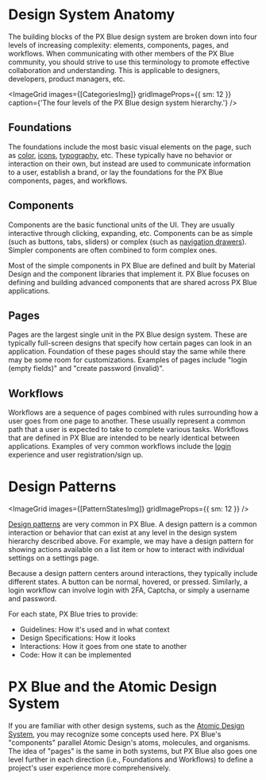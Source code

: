 
# Design System Anatomy

The building blocks of the PX Blue design system are broken down into four levels of increasing complexity: elements, components, pages, and workflows. When communicating with other members of the PX Blue community, you should strive to use this terminology to promote effective collaboration and understanding. This is applicable to designers, developers, product managers, etc.

<ImageGrid
    images={[CategoriesImg]}
    gridImageProps={{ sm: 12 }}
    caption={'The four levels of the PX Blue design system hierarchy.'}
/>

## Foundations

The foundations include the most basic visual elements on the page, such as [color](/style/color), [icons](/style/iconography), [typography](/style/typography), etc. These typically have no behavior or interaction on their own, but instead are used to communicate information to a user, establish a brand, or lay the foundations for the PX Blue components, pages, and workflows.

## Components

Components are the basic functional units of the UI. They are usually interactive through clicking, expanding, etc. Components can be as simple (such as buttons, tabs, sliders) or complex (such as [navigation drawers](/patterns/navigation)). Simpler components are often combined to form complex ones.

Most of the simple components in PX Blue are defined and built by Material Design and the component libraries that implement it. PX Blue focuses on defining and building advanced components that are shared across PX Blue applications.

## Pages

Pages are the largest single unit in the PX Blue design system. These are typically full-screen designs that specify how certain pages can look in an application. Foundation of these pages should stay the same while there may be some room for customizations. Examples of pages include "login (empty fields)" and "create password (invalid)".

## Workflows

Workflows are a sequence of pages combined with rules surrounding how a user goes from one page to another. These usually represent a common path that a user is expected to take to complete various tasks. Workflows that are defined in PX Blue are intended to be nearly identical between applications. Examples of very common workflows include the [login](/patterns/login) experience and user registration/sign up.

<Divider />

# Design Patterns

<ImageGrid images={[PatternStatesImg]} gridImageProps={{ sm: 12 }} />

[Design patterns](/patterns) are very common in PX Blue. A design pattern is a common interaction or behavior that can exist at any level in the design system hierarchy described above. For example, we may have a design pattern for showing actions available on a list item or how to interact with individual settings on a settings page.

Because a design pattern centers around interactions, they typically include different states. A button can be normal, hovered, or pressed. Similarly, a login workflow can involve login with 2FA, Captcha, or simply a username and password.

For each state, PX Blue tries to provide:

-   Guidelines: How it's used and in what context
-   Design Specifications: How it looks
-   Interactions: How it goes from one state to another
-   Code: How it can be implemented

<Divider />

# PX Blue and the Atomic Design System

If you are familiar with other design systems, such as the [Atomic Design System](https://atomicdesign.bradfrost.com/), you may recognize some concepts used here. PX Blue's "components" parallel Atomic Design's atoms, molecules, and organisms. The idea of "pages" is the same in both systems, but PX Blue also goes one level further in each direction (i.e., Foundations and Workflows) to define a project's user experience more comprehensively.

